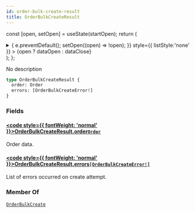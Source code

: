 ```yaml
---
id: order-bulk-create-result
title: OrderBulkCreateResult
---
```






const [open, setOpen] = useState(startOpen);
return (
<details {...(open ? { open: true } : {})} className="details" style={{ border:'none', boxShadow:'none', background:'var(--ifm-background-color)' }}>
<summary
onClick={(e) => {
e.preventDefault();
setOpen((open) => !open);
}}
style={{ listStyle:'none' }} >
{open ? dataOpen : dataClose}
</summary>
{open && children}
</details>
);
};

No description

```graphql
type OrderBulkCreateResult {
  order: Order
  errors: [OrderBulkCreateError!]
}
```

### Fields

#### [<code style={{ fontWeight: 'normal' }}>OrderBulkCreateResult.<b>order</b></code>](#)<Bullet />[`Order`](../../../api-reference/orders/objects/order.mdx) <Badge class="badge badge--secondary" text="object"/> <Badge class="badge badge--secondary" text="orders"/>

Order data.

#### [<code style={{ fontWeight: 'normal' }}>OrderBulkCreateResult.<b>errors</b></code>](#)<Bullet />[`[OrderBulkCreateError!]`](../../../api-reference/orders/objects/order-bulk-create-error.mdx) <Badge class="badge badge--secondary" text="list"/> <Badge class="badge badge--secondary" text="object"/> <Badge class="badge badge--secondary" text="orders"/>

List of errors occurred on create attempt.

### Member Of

[`OrderBulkCreate`](../../../api-reference/orders/objects/order-bulk-create.mdx) <Badge class="badge badge--secondary" text="object"/>
